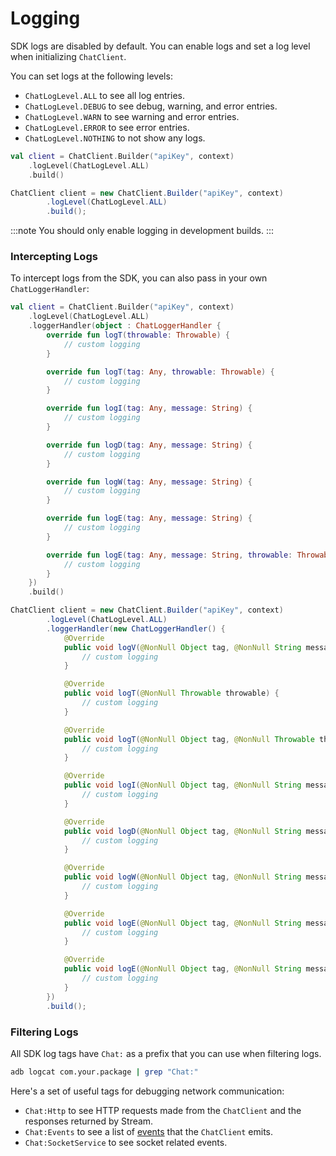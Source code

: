 
# Logging

SDK logs are disabled by default. You can enable logs and set a log level when initializing `ChatClient`.

You can set logs at the following levels:

- `ChatLogLevel.ALL` to see all log entries.
- `ChatLogLevel.DEBUG` to see debug, warning, and error entries.
- `ChatLogLevel.WARN` to see warning and error entries.
- `ChatLogLevel.ERROR` to see error entries.
- `ChatLogLevel.NOTHING` to not show any logs.

<Tabs>
<TabItem value="kotlin" label="Kotlin">

```kotlin
val client = ChatClient.Builder("apiKey", context)
    .logLevel(ChatLogLevel.ALL)
    .build()
```
</TabItem>

<TabItem value="java" label="Java">

```java
ChatClient client = new ChatClient.Builder("apiKey", context)
        .logLevel(ChatLogLevel.ALL)
        .build();
```
</TabItem>
</Tabs>

:::note
You should only enable logging in development builds.
:::

### Intercepting Logs

To intercept logs from the SDK, you can also pass in your own `ChatLoggerHandler`:

<Tabs>
<TabItem value="kotlin" label="Kotlin">

```kotlin
val client = ChatClient.Builder("apiKey", context)
    .logLevel(ChatLogLevel.ALL)
    .loggerHandler(object : ChatLoggerHandler {
        override fun logT(throwable: Throwable) {
            // custom logging
        }

        override fun logT(tag: Any, throwable: Throwable) {
            // custom logging
        }

        override fun logI(tag: Any, message: String) {
            // custom logging
        }

        override fun logD(tag: Any, message: String) {
            // custom logging
        }

        override fun logW(tag: Any, message: String) {
            // custom logging
        }

        override fun logE(tag: Any, message: String) {
            // custom logging
        }

        override fun logE(tag: Any, message: String, throwable: Throwable) {
            // custom logging
        }
    })
    .build()
```
</TabItem>

<TabItem value="java" label="Java">

```java
ChatClient client = new ChatClient.Builder("apiKey", context)
        .logLevel(ChatLogLevel.ALL)
        .loggerHandler(new ChatLoggerHandler() {
            @Override
            public void logV(@NonNull Object tag, @NonNull String message) {
                // custom logging
            }

            @Override
            public void logT(@NonNull Throwable throwable) {
                // custom logging
            }

            @Override
            public void logT(@NonNull Object tag, @NonNull Throwable throwable) {
                // custom logging
            }

            @Override
            public void logI(@NonNull Object tag, @NonNull String message) {
                // custom logging
            }

            @Override
            public void logD(@NonNull Object tag, @NonNull String message) {
                // custom logging
            }

            @Override
            public void logW(@NonNull Object tag, @NonNull String message) {
                // custom logging
            }

            @Override
            public void logE(@NonNull Object tag, @NonNull String message) {
                // custom logging
            }

            @Override
            public void logE(@NonNull Object tag, @NonNull String message, @NonNull Throwable throwable) {
                // custom logging
            }
        })
        .build();
```
</TabItem>
</Tabs>

### Filtering Logs

All SDK log tags have `Chat:` as a prefix that you can use when filtering logs.

```bash
adb logcat com.your.package | grep "Chat:"
```

Here's a set of useful tags for debugging network communication:

- `Chat:Http` to see HTTP requests made from the `ChatClient` and the responses returned by Stream.
- `Chat:Events` to see a list of [events](https://getstream.github.io/stream-chat-android/stream-chat-android-client/io.getstream.chat.android.client.events/-chat-event/) that the `ChatClient` emits.
- `Chat:SocketService` to see socket related events.
